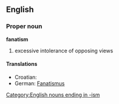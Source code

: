 ==English==
===Proper noun===
'''fanatism'''
# excessive intolerance of opposing views
====Translations====
*Croatian: {{t|hr|fanatizam|m}}
*German: [[Fanatismus]] {{m}}
[[Category:English nouns ending in -ism]]